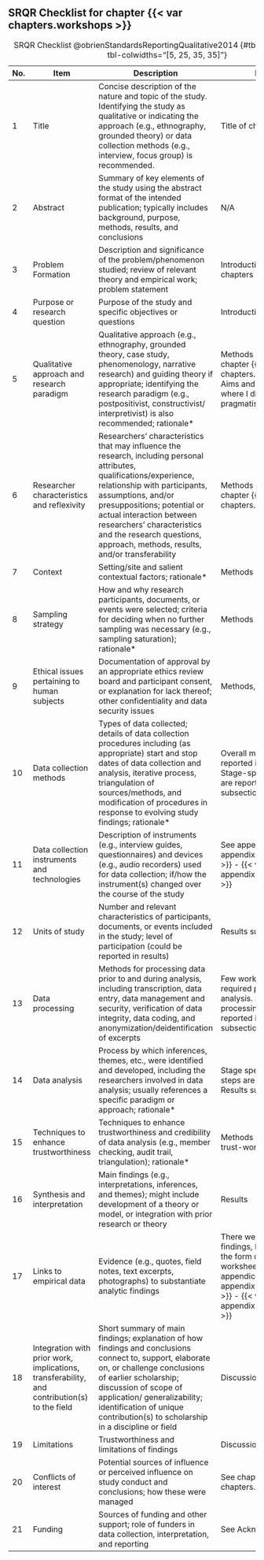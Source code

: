 ## SRQR Checklist for chapter {{< var chapters.workshops >}} {.appendix}

| No. | Item                                                                                         | Description                                                                                                                                                                                                                                                                                                                                      | Location                                                                                                                                                                              |
|------|-----|--------------|------------------------------------------------------------------------------------------------------------------|
| 1   | Title                                                                                        | Concise description of the nature and topic of the study. Identifying the study as qualitative or indicating the approach (e.g., ethnography, grounded theory) or data collection methods (e.g., interview, focus group) is recommended.                                                                                                         | Title of chapter                                                                                                                                                                      |
| 2   | Abstract                                                                                     | Summary of key elements of the study using the abstract format of the intended publication; typically includes background, purpose, methods, results, and conclusions                                                                                                                                                                            | N/A                                                                                                                                                                                   |
| 3   | Problem Formation                                                                            | Description and significance of the problem/phenomenon studied; review of relevant theory and empirical work; problem statement                                                                                                                                                                                                                  | Introduction and previous chapters                                                                                                                                                    |
| 4   | Purpose or research question                                                                 | Purpose of the study and specific objectives or questions                                                                                                                                                                                                                                                                                        | Introduction para. 1 & 2                                                                                                                                                              |
| 5   | Qualitative approach and research paradigm                                                   | Qualitative approach (e.g., ethnography, grounded theory, case study, phenomenology, narrative research) and guiding theory if appropriate; identifying the research paradigm (e.g., postpositivist, constructivist/ interpretivist) is also recommended; rationale\*                                                                            | Methods para. 1 & 2 and chapter {{< var chapters.introduction >}}, Aims and Objectives, where I discuss pragmatism.                                                                   |
| 6   | Researcher characteristics and reflexivity                                                   | Researchers’ characteristics that may influence the research, including personal attributes, qualifications/experience, relationship with participants, assumptions, and/or presuppositions; potential or actual interaction between researchers’ characteristics and the research questions, approach, methods, results, and/or transferability | Methods para. 2 and see chapter {{< var chapters.reflexivity >}}                                                                                                                      |
| 7   | Context                                                                                      | Setting/site and salient contextual factors; rationale\*                                                                                                                                                                                                                                                                                         | Methods para. 6                                                                                                                                                                       |
| 8   | Sampling strategy                                                                            | How and why research participants, documents, or events were selected; criteria for deciding when no further sampling was necessary (e.g., sampling saturation); rationale\*                                                                                                                                                                     | Methods para. 1                                                                                                                                                                       |
| 9   | Ethical issues pertaining to human subjects                                                  | Documentation of approval by an appropriate ethics review board and participant consent, or explanation for lack thereof; other confidentiality and data security issues                                                                                                                                                                         | Methods, Ethics                                                                                                                                                                       |
| 10  | Data collection methods                                                                      | Types of data collected; details of data collection procedures including (as appropriate) start and stop dates of data collection and analysis, iterative process, triangulation of sources/methods, and modification of procedures in response to evolving study findings; rationale\*                                                          | Overall methods are reported in Methods. Stage-specific methods are reported in the Results subsections.                                                                              |
| 11  | Data collection instruments and technologies                                                 | Description of instruments (e.g., interview guides, questionnaires) and devices (e.g., audio recorders) used for data collection; if/how the instrument(s) changed over the course of the study                                                                                                                                                  | See appendices {{< var appendix.workshop_step_1 >}} - {{< var appendix.workshop_step_6 >}}                                                                                            |
| 12  | Units of study                                                                               | Number and relevant characteristics of participants, documents, or events included in the study; level of participation (could be reported in results)                                                                                                                                                                                           | Results subsections                                                                                                                                                                   |
| 13  | Data processing                                                                              | Methods for processing data prior to and during analysis, including transcription, data entry, data management and security, verification of data integrity, data coding, and anonymization/deidentification of excerpts                                                                                                                         | Few workshops stages required processing or analysis. Stage specific processing steps are reported in Results subsections                                                             |
| 14  | Data analysis                                                                                | Process by which inferences, themes, etc., were identified and developed, including the researchers involved in data analysis; usually references a specific paradigm or approach; rationale\*                                                                                                                                                   | Stage specific analysis steps are reporting in Results subsections                                                                                                                    |
| 15  | Techniques to enhance trustworthiness                                                        | Techniques to enhance trustworthiness and credibility of data analysis (e.g., member checking, audit trail, triangulation); rationale\*                                                                                                                                                                                                          | Methods para. 4 and \@tbl-trust-workshops                                                                                                                                             |
| 16  | Synthesis and interpretation                                                                 | Main findings (e.g., interpretations, inferences, and themes); might include development of a theory or model, or integration with prior research or theory                                                                                                                                                                                      | Results                                                                                                                                                                               |
| 17  | Links to empirical data                                                                      | Evidence (e.g., quotes, field notes, text excerpts, photographs) to substantiate analytic findings                                                                                                                                                                                                                                               | There were no analytic findings, but raw data (in the form of our co-edited worksheets) are in appendices {{< var appendix.workshop_step_1 >}} - {{< var appendix.workshop_step_6 >}} |
| 18  | Integration with prior work, implications, transferability, and contribution(s) to the field | Short summary of main findings; explanation of how findings and conclusions connect to, support, elaborate on, or challenge conclusions of earlier scholarship; discussion of scope of application/ generalizability; identification of unique contribution(s) to scholarship in a discipline or field                                           | Discussion para. 1-4                                                                                                                                                                  |
| 19  | Limitations                                                                                  | Trustworthiness and limitations of findings                                                                                                                                                                                                                                                                                                      | Discussion para. 5 & 6                                                                                                                                                                |
| 20  | Conflicts of interest                                                                        | Potential sources of influence or perceived influence on study conduct and conclusions; how these were managed                                                                                                                                                                                                                                   | See chapter {{< var chapters.reflexivity >}}                                                                                                                                          |
| 21  | Funding                                                                                      | Sources of funding and other support; role of funders in data collection, interpretation, and reporting                                                                                                                                                                                                                                          | See Acknowledgements                                                                                                                                                                  |

: SRQR Checklist @obrienStandardsReportingQualitative2014 {#tbl-srqr-interviews tbl-colwidths="\[5, 25, 35, 35\]"}